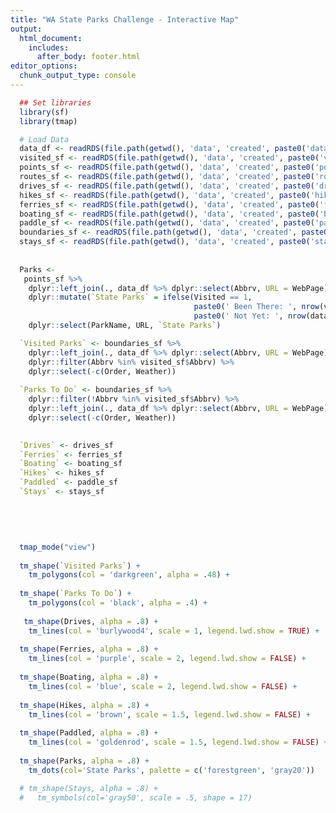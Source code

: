```yaml
---
title: "WA State Parks Challenge - Interactive Map"
output: 
  html_document:
    includes:
      after_body: footer.html
editor_options: 
  chunk_output_type: console
---
```


```r

  ## Set libraries
  library(sf)
  library(tmap)

  # Load Data
  data_df <- readRDS(file.path(getwd(), 'data', 'created', paste0('data.RDS')))
  visited_sf <- readRDS(file.path(getwd(), 'data', 'created', paste0('visited.RDS')))
  points_sf <- readRDS(file.path(getwd(), 'data', 'created', paste0('points.RDS')))
  routes_sf <- readRDS(file.path(getwd(), 'data', 'created', paste0('routes.RDS')))
  drives_sf <- readRDS(file.path(getwd(), 'data', 'created', paste0('drives.RDS')))
  hikes_sf <- readRDS(file.path(getwd(), 'data', 'created', paste0('hikes.RDS')))
  ferries_sf <- readRDS(file.path(getwd(), 'data', 'created', paste0('ferries.RDS')))
  boating_sf <- readRDS(file.path(getwd(), 'data', 'created', paste0('boating.RDS')))
  paddle_sf <- readRDS(file.path(getwd(), 'data', 'created', paste0('paddle.RDS')))
  boundaries_sf <- readRDS(file.path(getwd(), 'data', 'created', paste0('boundaries.RDS')))
  stays_sf <- readRDS(file.path(getwd(), 'data', 'created', paste0('stays.RDS')))
  
  
  Parks <- 
   points_sf %>% 
    dplyr::left_join(., data_df %>% dplyr::select(Abbrv, URL = WebPage), by = 'Abbrv') %>%
    dplyr::mutate(`State Parks` = ifelse(Visited == 1, 
                                         paste0(' Been There: ', nrow(visited_sf)),
                                         paste0(' Not Yet: ', nrow(data_df) - nrow(visited_sf)))) %>%
    dplyr::select(ParkName, URL, `State Parks`)

  `Visited Parks` <- boundaries_sf %>%
    dplyr::left_join(., data_df %>% dplyr::select(Abbrv, URL = WebPage), by = 'Abbrv') %>%
    dplyr::filter(Abbrv %in% visited_sf$Abbrv) %>%
    dplyr::select(-c(Order, Weather))
  
  `Parks To Do` <- boundaries_sf %>%
    dplyr::filter(!Abbrv %in% visited_sf$Abbrv) %>%
    dplyr::left_join(., data_df %>% dplyr::select(Abbrv, URL = WebPage), by = 'Abbrv') %>%
    dplyr::select(-c(Order, Weather))
  

  `Drives` <- drives_sf
  `Ferries` <- ferries_sf
  `Boating` <- boating_sf
  `Hikes` <- hikes_sf
  `Paddled` <- paddle_sf
  `Stays` <- stays_sf

  
```

&nbsp;
&nbsp;

```r

  tmap_mode("view")
  
  tm_shape(`Visited Parks`) + 
    tm_polygons(col = 'darkgreen', alpha = .48) +
    
  tm_shape(`Parks To Do`) + 
    tm_polygons(col = 'black', alpha = .4) +
  
   tm_shape(Drives, alpha = .8) + 
    tm_lines(col = 'burlywood4', scale = 1, legend.lwd.show = TRUE) + 
    
  tm_shape(Ferries, alpha = .8) + 
    tm_lines(col = 'purple', scale = 2, legend.lwd.show = FALSE) + 
    
  tm_shape(Boating, alpha = .8) + 
    tm_lines(col = 'blue', scale = 2, legend.lwd.show = FALSE) + 
    
  tm_shape(Hikes, alpha = .8) + 
    tm_lines(col = 'brown', scale = 1.5, legend.lwd.show = FALSE) + 
    
  tm_shape(Paddled, alpha = .8) + 
    tm_lines(col = 'goldenrod', scale = 1.5, legend.lwd.show = FALSE) + 
    
  tm_shape(Parks, alpha = .8) +
    tm_dots(col='State Parks', palette = c('forestgreen', 'gray20'))  

  # tm_shape(Stays, alpha = .8) +
  #   tm_symbols(col='gray50', scale = .5, shape = 17)



```


<!-- ```{r} -->

<!-- library(leaflet) -->

<!-- visited_sf %>%  -->
<!--   mutate(label = paste("marvel at ", ParkCode, " and follow <a href = https://stackoverflow.com/>stack overflow</a>")) %>%  -->
<!--   leaflet() %>% -->
<!--   addTiles(group = "OSM") %>% -->
<!--   addCircleMarkers(popup = ~label) -->

<!-- ``` -->